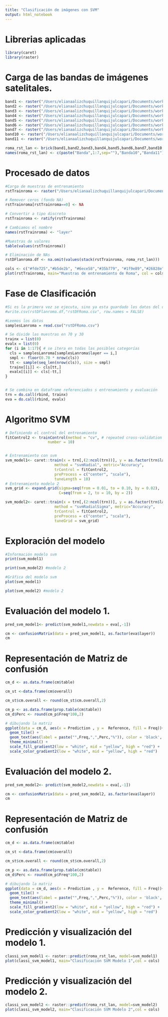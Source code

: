 ```yaml
---
title: "Clasificación de imágenes con SVM"
output: html_notebook
---
```


# Librerias aplicadas

```r
library(caret)
library(raster)
```

# Carga de las bandas de imágenes satelitales.

```r
band1 <- raster("/Users/elianaalizchuquillanquijulcapari/Documents/workspace-r/demos/capturas-landsat/roma/LC81910312013208LGN00/LC81910312013208LGN00_B1.TIF")
band2 <- raster("/Users/elianaalizchuquillanquijulcapari/Documents/workspace-r/demos/capturas-landsat/roma/LC81910312013208LGN00/LC81910312013208LGN00_B2.TIF")
band3 <- raster("/Users/elianaalizchuquillanquijulcapari/Documents/workspace-r/demos/capturas-landsat/roma/LC81910312013208LGN00/LC81910312013208LGN00_B3.TIF")
band4 <- raster("/Users/elianaalizchuquillanquijulcapari/Documents/workspace-r/demos/capturas-landsat/roma/LC81910312013208LGN00/LC81910312013208LGN00_B4.TIF")
band5 <- raster("/Users/elianaalizchuquillanquijulcapari/Documents/workspace-r/demos/capturas-landsat/roma/LC81910312013208LGN00/LC81910312013208LGN00_B5.TIF")
band6 <- raster("/Users/elianaalizchuquillanquijulcapari/Documents/workspace-r/demos/capturas-landsat/roma/LC81910312013208LGN00/LC81910312013208LGN00_B6.TIF")
band7 <- raster("/Users/elianaalizchuquillanquijulcapari/Documents/workspace-r/demos/capturas-landsat/roma/LC81910312013208LGN00/LC81910312013208LGN00_B7.TIF")
band10 <- raster("/Users/elianaalizchuquillanquijulcapari/Documents/workspace-r/demos/capturas-landsat/roma/LC81910312013208LGN00/LC81910312013208LGN00_B10.TIF")
band11 <- raster("/Users/elianaalizchuquillanquijulcapari/Documents/workspace-r/demos/capturas-landsat/roma/LC81910312013208LGN00/LC81910312013208LGN00_B11.TIF")

roma_rst_lan <- brick(band1,band2,band3,band4,band5,band6,band7,band10,band11)
names(roma_rst_lan) <- c(paste("Banda",1:7,sep=""),"Banda10","Banda11")
```

# Procesado de datos

```r
#Carga de muestras de entrenamiento
rstTrainroma <- raster("/Users/elianaalizchuquillanquijulcapari/Documents/workspace-r/demos/DataTraining/rome_lcz_GT.tif")

# Remover ceros (fondo NA)
rstTrainroma[rstTrainroma==0] <- NA

# Convertir a tipo discreto
rstTrainroma <- ratify(rstTrainroma)

# Cambiamos el nombre
names(rstTrainroma) <- "layer"

#Muestras de valores
table(values(rstTrainroma))

# Eliminación de NAs 
rstDFlanroma.df <- na.omit(values(stack(rstTrainroma, roma_rst_lan)))

cols <- c("#fde725","#b5de2b", "#6ece58","#35b779", "#1f9e89","#26828e", "#31688e", "#3e4989", "#482878", "#440154")
plot(rstTrainroma, main="Muestras de entrenamiento de Roma", col = cols)

```

# Fase de Clasificación

```r
#Si es la primera vez se ejecuta, sino ya esta guardado los datos del dataframe.
#write.csv(rstDFlanroma.df,"rstDFRoma.csv", row.names = FALSE)

#Leemos los datos
samplesLanroma = read.csv("rstDFRoma.csv")

# Se divide las muestras en 70 y 30
trainx = list(0)
evalx = list(0)
for (i in 1:17){ # se itera en todas las posibles categorías
  cls = samplesLanroma[samplesLanroma$layer == i,]
  smpl <- floor(0.70 * nrow(cls))
  tt <- sample(seq_len(nrow(cls)), size = smpl)
  trainx[[i]] <- cls[tt,]
  evalx[[i]] <- cls[-tt,]
}


# Se combina en dataframe referenciados s entrenamiento y evaluación
trn = do.call(rbind, trainx) 
eva = do.call(rbind, evalx)
```

# Algoritmo SVM

```r
# Definiendo el control del entrenamiento
fitControl2 <- trainControl(method = "cv", # repeated cross-validation of the training data
                   number = 10) 


# Entrenamiento con svm
svm_model1<- caret::train(x = trn[,(2:ncol(trn))], y = as.factor(trn$layer),
                      method = "svmRadial", metric="Accuracy", 
                      trControl = fitControl2, 
                      preProcess = c("center", "scale"),
                      tuneLength = 10)
# Entrenamiento modelo 2
svm_grid <- expand.grid(sigma=seq(from = 0.01, to = 0.10, by = 0.02),
                        C=seq(from = 2, to = 10, by = 2))

svm_model2<- caret::train(x = trn[,(2:ncol(trn))], y = as.factor(trn$layer),
                      method = "svmRadialSigma", metric="Accuracy", 
                      trControl = fitControl2,
                      preProcess = c("center", "scale"),
                      tuneGrid = svm_grid)

```

# Exploración del modelo

```r
#Información modelo svm
print(svm_model1)

print(svm_model2) #modelo 2

#Gráfica del modelo svm
plot(svm_model1)

plot(svm_model2) #modelo 2
```


# Evaluación del modelo 1.

```r
pred_svm_model1<- predict(svm_model1,newdata = eva[,-1])

cm <- confusionMatrix(data = pred_svm_model1, as.factor(eva$layer))
cm
```

# Representación de Matriz de confusión

```r

cm_d <- as.data.frame(cm$table)

cm_st <-data.frame(cm$overall)

cm_st$cm.overall <- round(cm_st$cm.overall,2)

cm_p <- as.data.frame(prop.table(cm$table))
cm_d$Perc <- round(cm_p$Freq*100,2)

# dibujando la matriz
ggplot(data = cm_d, aes(x = Prediction , y =  Reference, fill = Freq))+
  geom_tile() +
  geom_text(aes(label = paste("",Freq,",",Perc,"%")), color = 'black', size = 2) +
  theme_minimal() +
  scale_fill_gradient2(low = "white", mid = "yellow", high = "red") +
  scale_color_gradient2(low = "white", mid = "yellow", high = "red")
```

# Evaluación del modelo 2.

```r
pred_svm_model2<- predict(svm_model2,newdata = eva[,-1])

cm <- confusionMatrix(data = pred_svm_model2, as.factor(eva$layer))
cm
```

# Representación de Matriz de confusión

```r

cm_d <- as.data.frame(cm$table)

cm_st <-data.frame(cm$overall)

cm_st$cm.overall <- round(cm_st$cm.overall,2)

cm_p <- as.data.frame(prop.table(cm$table))
cm_d$Perc <- round(cm_p$Freq*100,2)

# dibujando la matriz
ggplot(data = cm_d, aes(x = Prediction , y =  Reference, fill = Freq))+
  geom_tile() +
  geom_text(aes(label = paste("",Freq,",",Perc,"%")), color = 'black', size = 2) +
  theme_minimal() +
  scale_fill_gradient2(low = "white", mid = "yellow", high = "red") +
  scale_color_gradient2(low = "white", mid = "yellow", high = "red")
```

# Predicción y visualización del modelo 1.

```r
classi_svm_model1 <- raster::predict(roma_rst_lan, model=svm_model1)
plot(classi_svm_model1, main="Clasificación SVM Modelo 1",col = cols)
```

# Predicción y visualización del modelo 2.

```r
classi_svm_model2 <- raster::predict(roma_rst_lan, model=svm_model2)
plot(classi_svm_model2, main="Clasificación SVM Modelo 2",col = cols)
```



